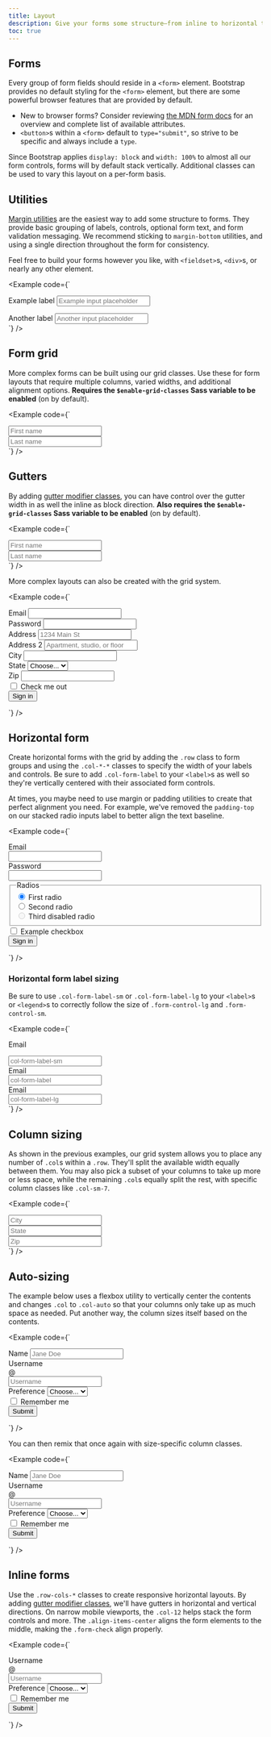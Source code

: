 ```yaml
---
title: Layout
description: Give your forms some structure—from inline to horizontal to custom grid implementations—with our form layout options.
toc: true
---
```


## Forms

Every group of form fields should reside in a `<form>` element. Bootstrap provides no default styling for the `<form>` element, but there are some powerful browser features that are provided by default.

- New to browser forms? Consider reviewing [the MDN form docs](https://developer.mozilla.org/en-US/docs/Web/HTML/Element/form) for an overview and complete list of available attributes.
- `<button>`s within a `<form>` default to `type="submit"`, so strive to be specific and always include a `type`.

Since Bootstrap applies `display: block` and `width: 100%` to almost all our form controls, forms will by default stack vertically. Additional classes can be used to vary this layout on a per-form basis.

## Utilities

[Margin utilities]([[docsref:/utilities/spacing]]) are the easiest way to add some structure to forms. They provide basic grouping of labels, controls, optional form text, and form validation messaging. We recommend sticking to `margin-bottom` utilities, and using a single direction throughout the form for consistency.

Feel free to build your forms however you like, with `<fieldset>`s, `<div>`s, or nearly any other element.

<Example code={`<div class="mb-3">
  <label for="formGroupExampleInput" class="form-label">Example label</label>
  <input type="text" class="form-control" id="formGroupExampleInput" placeholder="Example input placeholder">
</div>
<div class="mb-3">
  <label for="formGroupExampleInput2" class="form-label">Another label</label>
  <input type="text" class="form-control" id="formGroupExampleInput2" placeholder="Another input placeholder">
</div>`} />

## Form grid

More complex forms can be built using our grid classes. Use these for form layouts that require multiple columns, varied widths, and additional alignment options. **Requires the `$enable-grid-classes` Sass variable to be enabled** (on by default).

<Example code={`<div class="row">
  <div class="col">
    <input type="text" class="form-control" placeholder="First name" aria-label="First name">
  </div>
  <div class="col">
    <input type="text" class="form-control" placeholder="Last name" aria-label="Last name">
  </div>
</div>`} />

## Gutters

By adding [gutter modifier classes]([[docsref:/layout/gutters]]), you can have control over the gutter width in as well the inline as block direction. **Also requires the `$enable-grid-classes` Sass variable to be enabled** (on by default).

<Example code={`<div class="row g-3">
  <div class="col">
    <input type="text" class="form-control" placeholder="First name" aria-label="First name">
  </div>
  <div class="col">
    <input type="text" class="form-control" placeholder="Last name" aria-label="Last name">
  </div>
</div>`} />

More complex layouts can also be created with the grid system.

<Example code={`<form class="row g-3">
  <div class="col-md-6">
    <label for="inputEmail4" class="form-label">Email</label>
    <input type="email" class="form-control" id="inputEmail4">
  </div>
  <div class="col-md-6">
    <label for="inputPassword4" class="form-label">Password</label>
    <input type="password" class="form-control" id="inputPassword4">
  </div>
  <div class="col-12">
    <label for="inputAddress" class="form-label">Address</label>
    <input type="text" class="form-control" id="inputAddress" placeholder="1234 Main St">
  </div>
  <div class="col-12">
    <label for="inputAddress2" class="form-label">Address 2</label>
    <input type="text" class="form-control" id="inputAddress2" placeholder="Apartment, studio, or floor">
  </div>
  <div class="col-md-6">
    <label for="inputCity" class="form-label">City</label>
    <input type="text" class="form-control" id="inputCity">
  </div>
  <div class="col-md-4">
    <label for="inputState" class="form-label">State</label>
    <select id="inputState" class="form-select">
      <option selected>Choose...</option>
      <option>...</option>
    </select>
  </div>
  <div class="col-md-2">
    <label for="inputZip" class="form-label">Zip</label>
    <input type="text" class="form-control" id="inputZip">
  </div>
  <div class="col-12">
    <div class="form-check">
      <input class="form-check-input" type="checkbox" id="gridCheck">
      <label class="form-check-label" for="gridCheck">
        Check me out
      </label>
    </div>
  </div>
  <div class="col-12">
    <button type="submit" class="btn btn-primary">Sign in</button>
  </div>
</form>`} />

## Horizontal form

Create horizontal forms with the grid by adding the `.row` class to form groups and using the `.col-*-*` classes to specify the width of your labels and controls. Be sure to add `.col-form-label` to your `<label>`s as well so they're vertically centered with their associated form controls.

At times, you maybe need to use margin or padding utilities to create that perfect alignment you need. For example, we've removed the `padding-top` on our stacked radio inputs label to better align the text baseline.

<Example code={`<form>
  <div class="row mb-3">
    <label for="inputEmail3" class="col-sm-2 col-form-label">Email</label>
    <div class="col-sm-10">
      <input type="email" class="form-control" id="inputEmail3">
    </div>
  </div>
  <div class="row mb-3">
    <label for="inputPassword3" class="col-sm-2 col-form-label">Password</label>
    <div class="col-sm-10">
      <input type="password" class="form-control" id="inputPassword3">
    </div>
  </div>
  <fieldset class="row mb-3">
    <legend class="col-form-label col-sm-2 pt-0">Radios</legend>
    <div class="col-sm-10">
      <div class="form-check">
        <input class="form-check-input" type="radio" name="gridRadios" id="gridRadios1" value="option1" checked>
        <label class="form-check-label" for="gridRadios1">
          First radio
        </label>
      </div>
      <div class="form-check">
        <input class="form-check-input" type="radio" name="gridRadios" id="gridRadios2" value="option2">
        <label class="form-check-label" for="gridRadios2">
          Second radio
        </label>
      </div>
      <div class="form-check disabled">
        <input class="form-check-input" type="radio" name="gridRadios" id="gridRadios3" value="option3" disabled>
        <label class="form-check-label" for="gridRadios3">
          Third disabled radio
        </label>
      </div>
    </div>
  </fieldset>
  <div class="row mb-3">
    <div class="col-sm-10 offset-sm-2">
      <div class="form-check">
        <input class="form-check-input" type="checkbox" id="gridCheck1">
        <label class="form-check-label" for="gridCheck1">
          Example checkbox
        </label>
      </div>
    </div>
  </div>
  <button type="submit" class="btn btn-primary">Sign in</button>
</form>`} />

### Horizontal form label sizing

Be sure to use `.col-form-label-sm` or `.col-form-label-lg` to your `<label>`s or `<legend>`s to correctly follow the size of `.form-control-lg` and `.form-control-sm`.

<Example code={`<div class="row mb-3">
  <label for="colFormLabelSm" class="col-sm-2 col-form-label col-form-label-sm">Email</label>
  <div class="col-sm-10">
    <input type="email" class="form-control form-control-sm" id="colFormLabelSm" placeholder="col-form-label-sm">
  </div>
</div>
<div class="row mb-3">
  <label for="colFormLabel" class="col-sm-2 col-form-label">Email</label>
  <div class="col-sm-10">
    <input type="email" class="form-control" id="colFormLabel" placeholder="col-form-label">
  </div>
</div>
<div class="row">
  <label for="colFormLabelLg" class="col-sm-2 col-form-label col-form-label-lg">Email</label>
  <div class="col-sm-10">
    <input type="email" class="form-control form-control-lg" id="colFormLabelLg" placeholder="col-form-label-lg">
  </div>
</div>`} />

## Column sizing

As shown in the previous examples, our grid system allows you to place any number of `.col`s within a `.row`. They'll split the available width equally between them. You may also pick a subset of your columns to take up more or less space, while the remaining `.col`s equally split the rest, with specific column classes like `.col-sm-7`.

<Example code={`<div class="row g-3">
  <div class="col-sm-7">
    <input type="text" class="form-control" placeholder="City" aria-label="City">
  </div>
  <div class="col-sm">
    <input type="text" class="form-control" placeholder="State" aria-label="State">
  </div>
  <div class="col-sm">
    <input type="text" class="form-control" placeholder="Zip" aria-label="Zip">
  </div>
</div>`} />

## Auto-sizing

The example below uses a flexbox utility to vertically center the contents and changes `.col` to `.col-auto` so that your columns only take up as much space as needed. Put another way, the column sizes itself based on the contents.

<Example code={`<form class="row gy-2 gx-3 align-items-center">
  <div class="col-auto">
    <label class="visually-hidden" for="autoSizingInput">Name</label>
    <input type="text" class="form-control" id="autoSizingInput" placeholder="Jane Doe">
  </div>
  <div class="col-auto">
    <label class="visually-hidden" for="autoSizingInputGroup">Username</label>
    <div class="input-group">
      <div class="input-group-text">@</div>
      <input type="text" class="form-control" id="autoSizingInputGroup" placeholder="Username">
    </div>
  </div>
  <div class="col-auto">
    <label class="visually-hidden" for="autoSizingSelect">Preference</label>
    <select class="form-select" id="autoSizingSelect">
      <option selected>Choose...</option>
      <option value="1">One</option>
      <option value="2">Two</option>
      <option value="3">Three</option>
    </select>
  </div>
  <div class="col-auto">
    <div class="form-check">
      <input class="form-check-input" type="checkbox" id="autoSizingCheck">
      <label class="form-check-label" for="autoSizingCheck">
        Remember me
      </label>
    </div>
  </div>
  <div class="col-auto">
    <button type="submit" class="btn btn-primary">Submit</button>
  </div>
</form>`} />

You can then remix that once again with size-specific column classes.

<Example code={`<form class="row gx-3 gy-2 align-items-center">
  <div class="col-sm-3">
    <label class="visually-hidden" for="specificSizeInputName">Name</label>
    <input type="text" class="form-control" id="specificSizeInputName" placeholder="Jane Doe">
  </div>
  <div class="col-sm-3">
    <label class="visually-hidden" for="specificSizeInputGroupUsername">Username</label>
    <div class="input-group">
      <div class="input-group-text">@</div>
      <input type="text" class="form-control" id="specificSizeInputGroupUsername" placeholder="Username">
    </div>
  </div>
  <div class="col-sm-3">
    <label class="visually-hidden" for="specificSizeSelect">Preference</label>
    <select class="form-select" id="specificSizeSelect">
      <option selected>Choose...</option>
      <option value="1">One</option>
      <option value="2">Two</option>
      <option value="3">Three</option>
    </select>
  </div>
  <div class="col-auto">
    <div class="form-check">
      <input class="form-check-input" type="checkbox" id="autoSizingCheck2">
      <label class="form-check-label" for="autoSizingCheck2">
        Remember me
      </label>
    </div>
  </div>
  <div class="col-auto">
    <button type="submit" class="btn btn-primary">Submit</button>
  </div>
</form>`} />

## Inline forms

Use the `.row-cols-*` classes to create responsive horizontal layouts. By adding [gutter modifier classes]([[docsref:/layout/gutters]]), we'll have gutters in horizontal and vertical directions. On narrow mobile viewports, the `.col-12` helps stack the form controls and more. The `.align-items-center` aligns the form elements to the middle, making the `.form-check` align properly.

<Example code={`<form class="row row-cols-lg-auto g-3 align-items-center">
  <div class="col-12">
    <label class="visually-hidden" for="inlineFormInputGroupUsername">Username</label>
    <div class="input-group">
      <div class="input-group-text">@</div>
      <input type="text" class="form-control" id="inlineFormInputGroupUsername" placeholder="Username">
    </div>
  </div>

  <div class="col-12">
    <label class="visually-hidden" for="inlineFormSelectPref">Preference</label>
    <select class="form-select" id="inlineFormSelectPref">
      <option selected>Choose...</option>
      <option value="1">One</option>
      <option value="2">Two</option>
      <option value="3">Three</option>
    </select>
  </div>

  <div class="col-12">
    <div class="form-check">
      <input class="form-check-input" type="checkbox" id="inlineFormCheck">
      <label class="form-check-label" for="inlineFormCheck">
        Remember me
      </label>
    </div>
  </div>

  <div class="col-12">
    <button type="submit" class="btn btn-primary">Submit</button>
  </div>
</form>`} />
